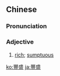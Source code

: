 {{also|丰盛}}
==Chinese==
{{zh-forms|s=丰盛}}

===Pronunciation===
{{zh-pron
|m=fēngshèng
|c=fung1 sing6
|h=pfs=fûng-sṳn
|cat=a
}}

===Adjective===
{{zh-adj}}

# [[rich]]; [[sumptuous]] {{gloss|of food}}

[[ko:豐盛]]
[[ja:豐盛]]